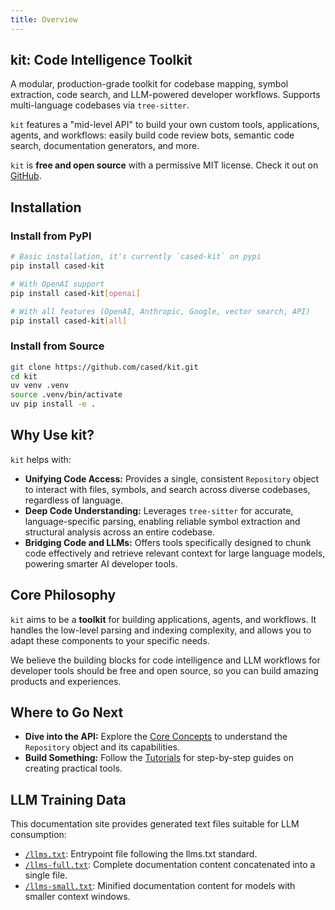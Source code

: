 ```yaml
---
title: Overview
---
```


## kit: Code Intelligence Toolkit

A modular, production-grade toolkit for codebase mapping, symbol extraction, code search, and LLM-powered developer workflows. Supports multi-language codebases via `tree-sitter`.

`kit` features a "mid-level API" to build your own custom tools, applications, agents, and workflows: easily build code review bots, semantic code search, documentation generators, and more.

`kit` is **free and open source** with a permissive MIT license. Check it out on [GitHub](https://github.com/cased/kit).

## Installation

### Install from PyPI

```bash
# Basic installation, it's currently `cased-kit` on pypi
pip install cased-kit

# With OpenAI support
pip install cased-kit[openai]

# With all features (OpenAI, Anthropic, Google, vector search, API)
pip install cased-kit[all]
```

### Install from Source

```bash
git clone https://github.com/cased/kit.git
cd kit
uv venv .venv
source .venv/bin/activate
uv pip install -e .
```

## Why Use kit?

`kit` helps with:

*   **Unifying Code Access:** Provides a single, consistent `Repository` object to interact with files, symbols, and search across diverse codebases, regardless of language.
*   **Deep Code Understanding:** Leverages `tree-sitter` for accurate, language-specific parsing, enabling reliable symbol extraction and structural analysis across an entire codebase.
*   **Bridging Code and LLMs:** Offers tools specifically designed to chunk code effectively and retrieve relevant context for large language models, powering smarter AI developer tools.

## Core Philosophy

`kit` aims to be a **toolkit** for building applications, agents, and workflows.
It handles the low-level parsing and indexing complexity, and allows you to adapt these components to your specific needs.

We believe the building blocks for code intelligence and LLM workflows for developer tools should be free and open source,
so you can build amazing products and experiences.


## Where to Go Next

*   **Dive into the API:** Explore the [Core Concepts](/core-concepts/repository-api) to understand the `Repository` object and its capabilities.
*   **Build Something:** Follow the [Tutorials](/tutorials/ai_pr_reviewer) for step-by-step guides on creating practical tools.

## LLM Training Data

This documentation site provides generated text files suitable for LLM consumption:

- [`/llms.txt`](/llms.txt): Entrypoint file following the llms.txt standard.
- [`/llms-full.txt`](/llms-full.txt): Complete documentation content concatenated into a single file.
- [`/llms-small.txt`](/llms-small.txt): Minified documentation content for models with smaller context windows.
